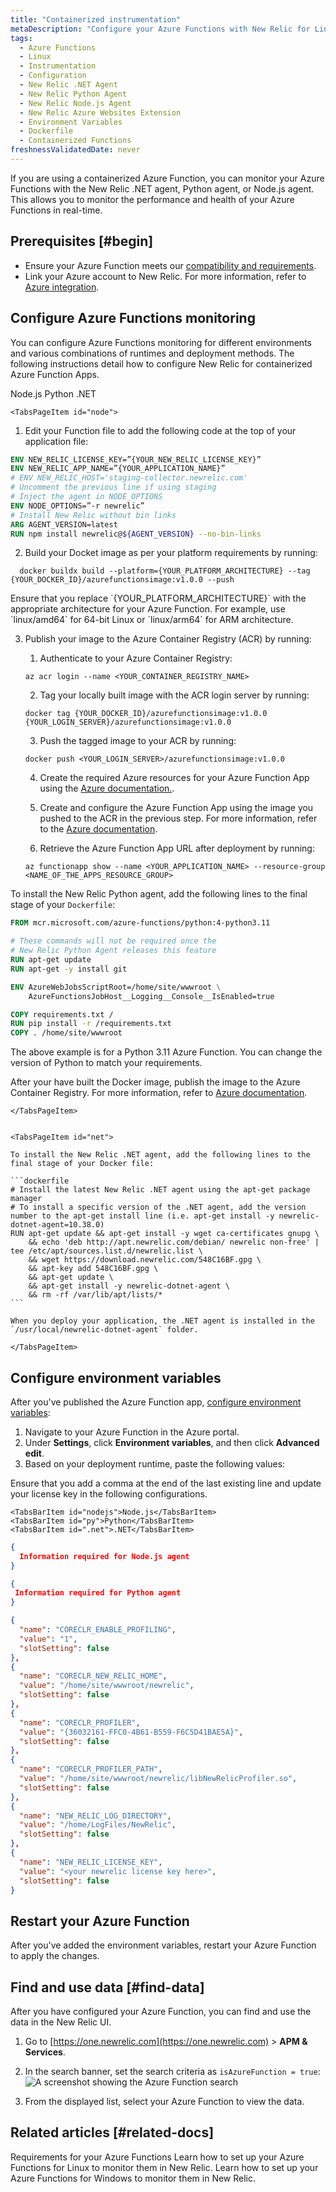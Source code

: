 ```yaml
---
title: "Containerized instrumentation"
metaDescription: "Configure your Azure Functions with New Relic for Linux"
tags:
  - Azure Functions
  - Linux
  - Instrumentation
  - Configuration
  - New Relic .NET Agent
  - New Relic Python Agent
  - New Relic Node.js Agent
  - New Relic Azure Websites Extension
  - Environment Variables
  - Dockerfile
  - Containerized Functions 
freshnessValidatedDate: never
---
```


If you are using a containerized Azure Function, you can monitor your Azure Functions with the New Relic .NET agent, Python agent, or Node.js agent. This allows you to monitor the performance and health of your Azure Functions in real-time. 

<Steps>

<Step>

## Prerequisites [#begin]

* Ensure your Azure Function meets our [compatibility and requirements](/docs/serverless-function-monitoring/azure-function-monitoring/compatibility-requirement-azure-monitoring).
* Link your Azure account to New Relic. For more information, refer to [Azure integration](/docs/infrastructure/microsoft-azure-integrations/azure-integrations-list/azure-functions-monitoring-integration/#polling).

</Step>

<Step>

## Configure Azure Functions monitoring

You can configure Azure Functions monitoring for different environments and various combinations of runtimes and deployment methods. The following instructions detail how to configure New Relic for containerized Azure Function Apps.

<Tabs>
  <TabsBar>
    <TabsBarItem id="node">Node.js</TabsBarItem>
    <TabsBarItem id="python">Python</TabsBarItem>
    <TabsBarItem id="net">.NET</TabsBarItem>
  </TabsBar>

  <TabsPages>


    <TabsPageItem id="node">
    
1. Edit your Function file to add the following code at the top of your application file:
  
  ```dockerfile
  ENV NEW_RELIC_LICENSE_KEY=”{YOUR_NEW_RELIC_LICENSE_KEY}”
  ENV NEW_RELIC_APP_NAME=”{YOUR_APPLICATION_NAME}”
  # ENV NEW_RELIC_HOST='staging-collector.newrelic.com' 
  # Uncomment the previous line if using staging
  # Inject the agent in NODE_OPTIONS
  ENV NODE_OPTIONS=”-r newrelic”
  # Install New Relic without bin links
  ARG AGENT_VERSION=latest
  RUN npm install newrelic@${AGENT_VERSION} --no-bin-links
  ```

2. Build your Docket image as per your platform requirements by running:
  
  ```node
    docker buildx build --platform={YOUR_PLATFORM_ARCHITECTURE} --tag {YOUR_DOCKER_ID}/azurefunctionsimage:v1.0.0 --push
  ```

  <Callout variant="important">
    Ensure that you replace `{YOUR_PLATFORM_ARCHITECTURE}` with the appropriate architecture for your Azure Function. For example, use `linux/amd64` for 64-bit Linux or `linux/arm64` for ARM architecture. 
  </Callout>

3. Publish your image to the Azure Container Registry (ACR) by running:

    1. Authenticate to your Azure Container Registry:
      ```node 
      az acr login --name <YOUR_CONTAINER_REGISTRY_NAME>
      ```

    2. Tag your locally built image with the ACR login server by running:            
      ```node
      docker tag {YOUR_DOCKER_ID}/azurefunctionsimage:v1.0.0 {YOUR_LOGIN_SERVER}/azurefunctionsimage:v1.0.0
      ```

    3. Push the tagged image to your ACR by running:
      ```node
      docker push <YOUR_LOGIN_SERVER>/azurefunctionsimage:v1.0.0
      ```

    4. Create the required Azure resources for your Azure Function App using the [Azure documentation.](https://learn.microsoft.com/en-us/azure/azure-functions/functions-deploy-container-apps?tabs=acr%2Cbash&pivots=programming-language-javascript#create-supporting-azure-resources-for-your-function).

    5. Create and configure the Azure Function App using the image you pushed to the ACR in the previous step. For more information, refer to the [Azure documentation](https://learn.microsoft.com/en-us/azure/azure-functions/functions-deploy-container-apps?tabs=acr%2Cbash&pivots=programming-language-javascript#create-and-configure-a-function-app-on-azure-with-the-image).

    6. Retrieve the Azure Function App URL after deployment by running:
      ```node 
      az functionapp show --name <YOUR_APPLICATION_NAME> --resource-group <NAME_OF_THE_APPS_RESOURCE_GROUP>
      ```

    </TabsPageItem>

    <TabsPageItem id="python">
    
To install the New Relic Python agent, add the following lines to the final stage of your `Dockerfile`:

  ```dockerfile
  FROM mcr.microsoft.com/azure-functions/python:4-python3.11

  # These commands will not be required once the 
  # New Relic Python Agent releases this feature
  RUN apt-get update
  RUN apt-get -y install git 

  ENV AzureWebJobsScriptRoot=/home/site/wwwroot \
      AzureFunctionsJobHost__Logging__Console__IsEnabled=true

  COPY requirements.txt /
  RUN pip install -r /requirements.txt
  COPY . /home/site/wwwroot
  ```

  <Callout variant="tip">
    The above example is for a Python 3.11 Azure Function. You can change the version of Python to match your requirements.
  </Callout>

After your have built the Docker image, publish the image to the Azure Container Registry. For more information, refer to [Azure documentation](https://learn.microsoft.com/en-us/azure/azure-functions/functions-deploy-container?tabs=acr%2Cbash%2Cazure-cli&pivots=programming-language-python#publish-the-container-image-to-a-registry).

    </TabsPageItem>


    <TabsPageItem id="net">

    To install the New Relic .NET agent, add the following lines to the final stage of your Docker file:

    ```dockerfile
    # Install the latest New Relic .NET agent using the apt-get package manager
    # To install a specific version of the .NET agent, add the version number to the apt-get install line (i.e. apt-get install -y newrelic-dotnet-agent=10.38.0)
    RUN apt-get update && apt-get install -y wget ca-certificates gnupg \
        && echo 'deb http://apt.newrelic.com/debian/ newrelic non-free' | tee /etc/apt/sources.list.d/newrelic.list \
        && wget https://download.newrelic.com/548C16BF.gpg \
        && apt-key add 548C16BF.gpg \
        && apt-get update \
        && apt-get install -y newrelic-dotnet-agent \
        && rm -rf /var/lib/apt/lists/*
    ```
    
    When you deploy your application, the .NET agent is installed in the `/usr/local/newrelic-dotnet-agent` folder.
    
    </TabsPageItem>

  </TabsPages>
</Tabs>

</Step>

<Step>

## Configure environment variables

After you've published the Azure Function app, [configure environment variables](/docs/serverless-function-monitoring/azure-function-monitoring/env-variables-azure):

  1. Navigate to your Azure Function in the Azure portal.
  2. Under **Settings**, click **Environment variables**, and then click **Advanced edit**.
  3. Based on your deployment runtime, paste the following values:

<Callout variant="important">
Ensure that you add a comma at the end of the last existing line and update your license key in the following configurations.
</Callout>

<Tabs>
  <TabsBar>

    <TabsBarItem id="nodejs">Node.js</TabsBarItem>
    <TabsBarItem id="py">Python</TabsBarItem>
    <TabsBarItem id=".net">.NET</TabsBarItem>

  </TabsBar>

  <TabsPages>

  <TabsPageItem id="nodejs">

  ```json
  {
    Information required for Node.js agent
  }
  ```
  </TabsPageItem>


  <TabsPageItem id="py">

  ```json
  {
   Information required for Python agent
  }
  ```

  </TabsPageItem>

  <TabsPageItem id=".net">

  ```json
  {
    "name": "CORECLR_ENABLE_PROFILING",
    "value": "1",
    "slotSetting": false
  },
  {
    "name": "CORECLR_NEW_RELIC_HOME",
    "value": "/home/site/wwwroot/newrelic",
    "slotSetting": false
  },
  {
    "name": "CORECLR_PROFILER",
    "value": "{36032161-FFC0-4B61-B559-F6C5D41BAE5A}",
    "slotSetting": false
  }, 
  {
    "name": "CORECLR_PROFILER_PATH",
    "value": "/home/site/wwwroot/newrelic/libNewRelicProfiler.so",
    "slotSetting": false
  },
  {
    "name": "NEW_RELIC_LOG_DIRECTORY",
    "value": "/home/LogFiles/NewRelic",
    "slotSetting": false
  },
  {
    "name": "NEW_RELIC_LICENSE_KEY",
    "value": "<your newrelic license key here>",
    "slotSetting": false
  }
  ```

  </TabsPageItem>

  </TabsPages>

</Tabs>

</Step>

<Step>

## Restart your Azure Function

After you've added the environment variables, restart your Azure Function to apply the changes.
</Step>

<Step>

## Find and use data [#find-data]

After you have configured your Azure Function, you can find and use the data in the New Relic UI.

1. Go to [https://one.newrelic.com](https://one.newrelic.com) > **APM & Services**.
2. In the search banner, set the search criteria as `isAzureFunction = true`:
    <img
    title="Azure Function Search"
    alt="A screenshot showing the Azure Function search"
    src="/images/azure_filters.webp"
    />
    
3. From the displayed list, select your Azure Function to view the data.

</Step>

</Steps>

## Related articles [#related-docs]

<DocTiles>
  <DocTile title="Compatibility and requirements" path="/docs/serverless-function-monitoring/azure-function-monitoring/compatibility-requirement-azure-monitoring"> Requirements for your Azure Functions</DocTile>
  <DocTile title="Linux instrumentation" path="/docs/serverless-function-monitoring/azure-function-monitoring/linux">Learn how to set up your Azure Functions for Linux to monitor them in New Relic.</DocTile>
  <DocTile title="Windows instrumentation" path="/docs/serverless-function-monitoring/azure-function-monitoring/windows">Learn how to set up your Azure Functions for Windows to monitor them in New Relic.</DocTile>
</DocTiles>